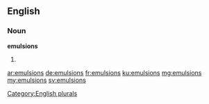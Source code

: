 ==English==

===Noun===
'''emulsions'''

# {{plural of|emulsion}}

[[Category:English plurals]]

[[ar:emulsions]]
[[de:emulsions]]
[[fr:emulsions]]
[[ku:emulsions]]
[[mg:emulsions]]
[[my:emulsions]]
[[sv:emulsions]]